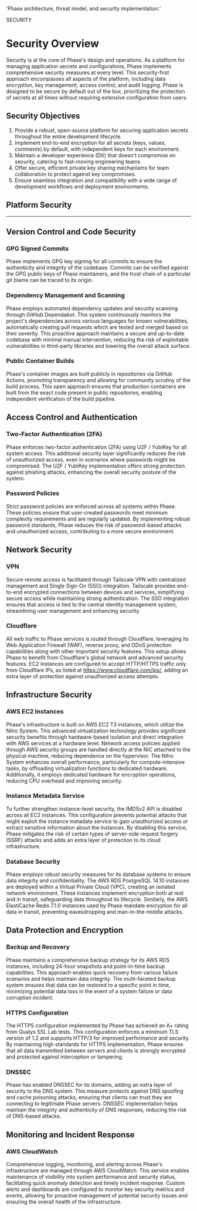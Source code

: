 
  'Phase architecture, threat model, and security implementation.'

<HeroPattern />

<Tag variant="small">SECURITY</Tag>

# Security Overview

Security is at the core of Phase's design and operations. As a platform for managing application secrets and configurations, Phase implements comprehensive security measures at every level. This security-first approach encompasses all aspects of the platform, including data encryption, key management, access control, and audit logging. Phase is designed to be secure by default out of the box, prioritizing the protection of secrets at all times without requiring extensive configuration from users.

## Security Objectives

1. Provide a robust, open-source platform for securing application secrets throughout the entire development lifecycle.
2. Implement end-to-end encryption for all secrets (keys, values, comments) by default, with independent keys for each environment.
3. Maintain a developer experience (DX) that doesn't compromise on security, catering to fast-moving engineering teams.
4. Offer secure, efficient private key sharing mechanisms for team collaboration to protect against key compromises.
5. Ensure seamless integration and compatibility with a wide range of development workflows and deployment environments.

## Platform Security

<SecurityCards />

---

## Version Control and Code Security

### GPG Signed Commits

Phase implements GPG key signing for all commits to ensure the authenticity and integrity of the codebase. Commits can be verified against the GPG public keys of Phase maintainers, and the trust chain of a particular git blame can be traced to its origin.

### Dependency Management and Scanning

Phase employs automated dependency updates and security scanning through GitHub Dependabot. This system continuously monitors the project's dependencies across various languages for known vulnerabilities, automatically creating pull requests which are tested and merged based on their severity. This proactive approach maintains a secure and up-to-date codebase with minimal manual intervention, reducing the risk of exploitable vulnerabilities in third-party libraries and lowering the overall attack surface.

### Public Container Builds

Phase's container images are built publicly in repositories via GitHub Actions, promoting transparency and allowing for community scrutiny of the build process. This open approach ensures that production containers are built from the exact code present in public repositories, enabling independent verification of the build pipeline.

## Access Control and Authentication

### Two-Factor Authentication (2FA)

Phase enforces two-factor authentication (2FA) using U2F / YubiKey for all system access. This additional security layer significantly reduces the risk of unauthorized access, even in scenarios where passwords might be compromised. The U2F / YubiKey implementation offers strong protection against phishing attacks, enhancing the overall security posture of the system.

### Password Policies

Strict password policies are enforced across all systems within Phase. These policies ensure that user-created passwords meet minimum complexity requirements and are regularly updated. By implementing robust password standards, Phase reduces the risk of password-based attacks and unauthorized access, contributing to a more secure environment.

## Network Security

### VPN

Secure remote access is facilitated through Tailscale VPN with centralized management and Single Sign-On (SSO) integration. Tailscale provides end-to-end encrypted connections between devices and services, simplifying secure access while maintaining strong authentication. The SSO integration ensures that access is tied to the central identity management system, streamlining user management and enhancing security.

### Cloudflare

All web traffic to Phase services is routed through Cloudflare, leveraging its Web Application Firewall (WAF), reverse proxy, and DDoS protection capabilities along with other important security features. This setup allows Phase to benefit from Cloudflare's global network and advanced security features. EC2 instances are configured to accept HTTP/HTTPS traffic only from Cloudflare IPs, as listed at https://www.cloudflare.com/ips/, adding an extra layer of protection against unauthorized access attempts.

## Infrastructure Security

### AWS EC2 Instances

Phase's infrastructure is built on AWS EC2 T3 instances, which utilize the Nitro System. This advanced virtualization technology provides significant security benefits through hardware-based isolation and direct integration with AWS services at a hardware level. Network access policies applied through AWS security groups are handled directly at the NIC attached to the physical machine, reducing dependence on the hypervisor. The Nitro System enhances overall performance, particularly for compute-intensive tasks, by offloading virtualization functions to dedicated hardware. Additionally, it employs dedicated hardware for encryption operations, reducing CPU overhead and improving security.

### Instance Metadata Service

To further strengthen instance-level security, the IMDSv2 API is disabled across all EC2 instances. This configuration prevents potential attacks that might exploit the instance metadata service to gain unauthorized access or extract sensitive information about the instances. By disabling this service, Phase mitigates the risk of certain types of server-side request forgery (SSRF) attacks and adds an extra layer of protection to its cloud infrastructure.

### Database Security

Phase employs robust security measures for its database systems to ensure data integrity and confidentiality. The AWS RDS PostgreSQL 14.10 instances are deployed within a Virtual Private Cloud (VPC), creating an isolated network environment. These instances implement encryption both at rest and in transit, safeguarding data throughout its lifecycle. Similarly, the AWS ElastiCache Redis 7.1.0 instances used by Phase mandate encryption for all data in transit, preventing eavesdropping and man-in-the-middle attacks.

## Data Protection and Encryption

### Backup and Recovery

Phase maintains a comprehensive backup strategy for its AWS RDS instances, including 24-hour snapshots and point-in-time backup capabilities. This approach enables quick recovery from various failure scenarios and helps maintain data integrity. The multi-faceted backup system ensures that data can be restored to a specific point in time, minimizing potential data loss in the event of a system failure or data corruption incident.

### HTTPS Configuration

The HTTPS configuration implemented by Phase has achieved an A+ rating from Qualys SSL Lab tests. This configuration enforces a minimum TLS version of 1.2 and supports HTTP/3 for improved performance and security. By maintaining high standards for HTTPS implementation, Phase ensures that all data transmitted between servers and clients is strongly encrypted and protected against interception or tampering.

### DNSSEC

Phase has enabled DNSSEC for its domains, adding an extra layer of security to the DNS system. This measure protects against DNS spoofing and cache poisoning attacks, ensuring that clients can trust they are connecting to legitimate Phase servers. DNSSEC implementation helps maintain the integrity and authenticity of DNS responses, reducing the risk of DNS-based attacks.

## Monitoring and Incident Response

### AWS CloudWatch

Comprehensive logging, monitoring, and alerting across Phase's infrastructure are managed through AWS CloudWatch. This service enables maintenance of visibility into system performance and security status, facilitating quick anomaly detection and timely incident response. Custom alerts and dashboards are configured to monitor key security metrics and events, allowing for proactive management of potential security issues and ensuring the overall health of the infrastructure.
